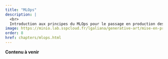 ```yaml
---
title: "MLOps"
description: |
  <br>
  Introduction aux principes du MLOps pour le passage en production des applications de machine learning.
image: https://minio.lab.sspcloud.fr/lgaliana/generative-art/mise-en-prod/army.png
order: 8
href: chapters/mlops.html
---
```


__Contenu à venir__
